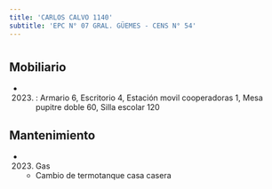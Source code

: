 ```yaml
---
title: 'CARLOS CALVO 1140'
subtitle: 'EPC N° 07 GRAL. GÜEMES - CENS N° 54'
---
```


#


## Mobiliario

*  (2023) : Armario 6, Escritorio 4, Estación movil cooperadoras 1, Mesa pupitre doble 60, Silla escolar 120 





## Mantenimiento

*  (2023) Gas 
    + Cambio de termotanque casa casera



